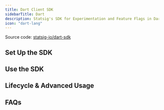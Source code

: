```yaml
---
title: Dart Client SDK
sidebarTitle: Dart
description: Statsig's SDK for Experimentation and Feature Flags in Dart & Flutter applications.
icon: "dart-lang"
---
```




<Callout icon="github">
Source code: <a href="https://github.com/statsig-io/dart-sdk" target="_blank" rel="noreferrer">statsig-io/dart-sdk</a>
</Callout>

## Set Up the SDK

<Steps>
  <Step title="Install the SDK">
    <Installation />
    <DartInstallation />
  </Step>
  <Step title="Initialize the SDK">
    <Initialization />
    <DartInitialize />
  </Step>
</Steps>

## Use the SDK

<checkGate />
<DartCheckGate />

<getDynamicConfig />
<DartGetConfig />

<getExperimentLayer />
<DartGetLayer />

<logEvent />
<DartLogEvent />

<paramStores />
<DartParameterStore />

<statsigUser />
<DartUpdateUser />

<privateAttributes />

<statsigOptions />
<DartStatsigOptions />

## Lifecycle & Advanced Usage

<shuttingDown />
<DartShutdown />

<DartFlutterLifecycle />

## FAQs

<DartFaqs />
